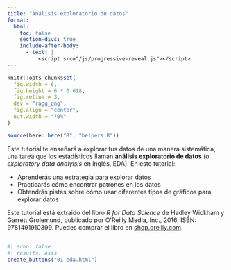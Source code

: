 ```yaml
---
title: "Análisis exploratorio de datos"
format:
  html: 
    toc: false
    section-divs: true
    include-after-body: 
      - text: |
          <script src="/js/progressive-reveal.js"></script>
---
```


```r
knitr::opts_chunk$set(
  fig.width = 6,
  fig.height = 6 * 0.618,
  fig.retina = 3,
  dev = "ragg_png",
  fig.align = "center",
  out.width = "70%"
)

source(here::here("R", "helpers.R"))
```

Este tutorial te enseñará a explorar tus datos de una manera sistemática, una tarea que los estadísticos llaman **análisis exploratorio de datos** (o _exploratory data analyisis_ en inglés, EDA). En este tutorial:

* Aprenderás una estrategia para explorar datos
* Practicarás cómo encontrar patrones en los datos
* Obtendrás pistas sobre cómo usar diferentes tipos de gráficos para explorar datos

Este tutorial está extraido del libro _R for Data Science_ de Hadley Wickham y Garrett Grolemund, publicado por O’Reilly Media, Inc., 2016, ISBN: 9781491910399. Puedes comprar el libro en [shop.oreilly.com](http://shop.oreilly.com/product/0636920034407.do).


##

```r
#| echo: false
#| results: asis
create_buttons("01-eda.html")
```
